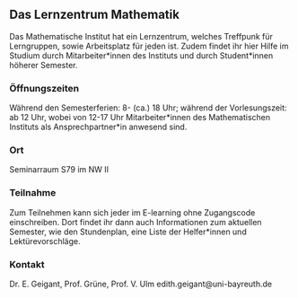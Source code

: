 ## Das Lernzentrum Mathematik {#lernzentrum-mathematik}


Das Mathematische Institut hat ein Lernzentrum, welches Treffpunk für Lerngruppen, sowie Arbeitsplatz für jeden ist. Zudem findet ihr hier Hilfe im Studium durch Mitarbeiter\*innen des Instituts und durch Student\*innen höherer Semester.

### Öffnungszeiten {-}

Während den Semesterferien: 8- (ca.) 18 Uhr; während der Vorlesungszeit: ab 12 Uhr, wobei von 12-17 Uhr Mitarbeiter\*innen des Mathematischen Instituts als Ansprechpartner\*in anwesend sind.

### Ort {-}

Seminarraum S79 im NW II 

### Teilnahme {-}

Zum Teilnehmen kann sich jeder im E-learning ohne Zugangscode einschreiben. Dort findet ihr dann auch Informationen zum aktuellen Semester, wie den Stundenplan, eine Liste der Helfer\*innen und Lektürevorschläge.

### Kontakt {-}

Dr. E. Geigant, Prof. Grüne, Prof. V. Ulm 
edith.geigant@uni-bayreuth.de 